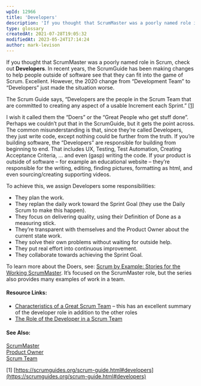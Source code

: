 ```yaml
---
wpId: 12966
title: 'Developers'
description: 'If you thought that ScrumMaster was a poorly named role in Scrum, check out Developers. In recent years, the ScrumGuide has been making changes to help people outside of software see that they can fit into the game of Scrum. Excellent. However, the 2020 change from "Development Team" to "Developers" just made the situation worse. ...'
type: glossary
createdAt: 2021-07-28T19:05:32
modifiedAt: 2023-05-24T17:14:24
author: mark-levison
---
```



If you thought that ScrumMaster was a poorly named role in Scrum, check out **Developers**. In recent years, the ScrumGuide has been making changes to help people outside of software see that they can fit into the game of Scrum. Excellent. However, the 2020 change from “Development Team” to “Developers” just made the situation worse.

The Scrum Guide says, “Developers are the people in the Scrum Team that are committed to creating any aspect of a usable Increment each Sprint.” \[[1](#footnotes)\]

I wish it called them the “Doers” or the “Great People who get stuff done”. Perhaps we couldn’t put that in the ScrumGuide, but it gets the point across. The common misunderstanding is that, since they’re called Developers, they just write code, except nothing could be further from the truth. If you’re building software, the “Developers” are responsible for building from beginning to end. That includes UX, Testing, Test Automation, Creating Acceptance Criteria, … and even (gasp) writing the code. If your product is outside of software – for example an educational website – they’re responsible for the writing, editing, finding pictures, formatting as html, and even sourcing/creating supporting videos.

To achieve this, we assign Developers some responsibilities:

*   They plan the work.
*   They replan the daily work toward the Sprint Goal (they use the Daily Scrum to make this happen).
*   They focus on delivering quality, using their Definition of Done as a measuring stick.
*   They’re transparent with themselves and the Product Owner about the current state work.
*   They solve their own problems without waiting for outside help.
*   They put real effort into continuous improvement.
*   They collaborate towards achieving the Sprint Goal.

To learn more about the Doers, see: [Scrum by Example: Stories for the Working ScrumMaster](/blog/scrum-by-example.html). It’s focused on the ScrumMaster role, but the series also provides many examples of work in a team.

#### Resource Links:

*   [Characteristics of a Great Scrum Team](https://www.infoq.com/articles/great-scrum-team/) – this has an excellent summary of the developer role in addition to the other roles
*   [The Role of the Developer in a Scrum Team](https://dotdotdev.com/2021/07/12/the-role-of-the-developer-in-a-scrum-team/)

#### See Also:

[ScrumMaster](/glossary/scrummaster-role)  
[Product Owner](/glossary/product-owner-role)  
[Scrum Team](/glossary/scrum-team)

\[1\] [https://scrumguides.org/scrum-guide.html#developers](https://scrumguides.org/scrum-guide.html#developers)